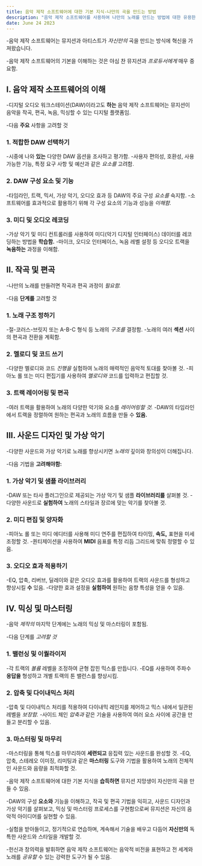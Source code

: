 ```yaml
---
title: 음악 제작 소프트웨어에 대한 기본 지식-나만의 곡을 만드는 방법
description: "음악 제작 소프트웨어를 사용하여 나만의 노래를 만드는 방법에 대한 유용한 지식과 단계별 가이드를 제공합니다."
date: June 24 2023
---
```


-음악 제작 소프트웨어는 뮤지션과 아티스트가 _자신만의_ 곡을 만드는 방식에 혁신을 가져왔습니다. 


-음악 제작 소프트웨어의 기본을 이해하는 것은 야심 찬 뮤지션과 _프로듀서에게_ 매우 중요함. 




## I. 음악 제작 소프트웨어의 이해
-디지털 오디오 워크스테이션(DAW)이라고도 **하는** 음악 제작 소프트웨어는 뮤지션이 음악을 작곡, 편곡, 녹음, 믹싱할 수 있는 디지털 플랫폼임. 


-다음 **주요** 사항을 고려할 것

### 1. 적합한 DAW 선택하기
-시중에 나와 **있는** 다양한 DAW 옵션을 조사하고 평가함.
-사용자 편의성, 호환성, 사용 가능한 기능, 특정 요구 사항 및 예산과 같은 _요소를_ 고려함.
### 2. DAW 구성 요소 및 기능
-타임라인, 트랙, 믹서, 가상 악기, 오디오 효과 등 DAW의 주요 구성 _요소를_ 숙지함.
-소프트웨어를 효과적으로 활용하기 위해 각 구성 요소의 기능과 성능을 _이해함._
### 3. 미디 및 오디오 레코딩
-가상 악기 및 미디 컨트롤러를 사용하여 미디(악기 디지털 인터페이스) 데이터를 레코딩하는 방법을 **학습함.**
-마이크, 오디오 인터페이스, 녹음 레벨 설정 등 오디오 트랙을 **녹음하는** 과정을 이해함.
## II. 작곡 및 편곡
-나만의 노래를 만들려면 작곡과 편곡 과정이 _필요함._ 

-다음 **단계를** 고려할 것

### 1. 노래 구조 정하기
-절-코러스-브릿지 또는 A-B-C 형식 등 노래의 _구조를_ 결정함.
-노래의 여러 **섹션** 사이의 편곡과 전환을 계획함.
### 2. 멜로디 및 코드 쓰기
-다양한 멜로디와 코드 _진행을_ 실험하여 노래의 매력적인 음악적 토대를 찾아볼 것.
-피아노 롤 또는 미디 편집기를 사용하여 _멜로디와_ 코드를 입력하고 편집할 것.
### 3. 트랙 레이어링 및 편곡
-여러 트랙을 활용하여 노래의 다양한 악기와 요소를 _레이어링할 것._
-DAW의 타임라인에서 트랙을 정렬하여 원하는 편곡과 노래의 흐름을 만들 수 **있음.**
## III. 사운드 디자인 및 가상 악기
-다양한 사운드와 가상 악기로 노래를 향상시키면 _노래의_ 깊이와 창의성이 더해집니다. 


-다음 기법을 **고려해야함:**

### 1. 가상 악기 및 샘플 라이브러리
-DAW 또는 타사 플러그인으로 제공되는 가상 악기 및 샘플 **라이브러리를** 살펴볼 것.
-다양한 사운드로 **실험하여** 노래의 스타일과 장르에 맞는 악기를 찾아볼 것.
### 2. 미디 편집 및 양자화
-피아노 롤 또는 미디 에디터를 사용해 미디 연주를 편집하여 타이밍, **속도,** 표현을 미세 조정할 것.
-퀀티제이션을 사용하여 **MIDI** 음표를 특정 리듬 그리드에 맞춰 정렬할 수 있음.
### 3. 오디오 효과 적용하기
-EQ, 압축, 리버브, 딜레이와 같은 오디오 효과를 활용하여 트랙의 사운드를 형성하고 향상시킬 **수** 있음.
-다양한 효과 설정을 **실험하여** 원하는 음향 특성을 얻을 수 있음.
## IV. 믹싱 및 마스터링
-음악 _제작의_ 마지막 단계에는 노래의 믹싱 및 마스터링이 포함됨. 


-다음 단계를 _고려할 것_

### 1. 밸런싱 및 이퀄라이저
-각 트랙의 _볼륨_ 레벨을 조정하여 균형 잡힌 믹스를 만듭니다.
-EQ를 사용하여 주파수 **응답을** 형성하고 개별 트랙의 톤 밸런스를 향상시킴.
### 2. 압축 및 다이내믹스 처리
-압축 및 다이내믹스 처리를 적용하여 다이내믹 레인지를 제어하고 믹스 내에서 일관된 레벨을 _보장함._
-사이드 체인 _압축과_ 같은 기술을 사용하여 여러 요소 사이에 공간을 만들고 분리할 수 있음.
### 3. 마스터링 및 마무리
-마스터링을 통해 믹스를 마무리하여 **세련되고** 응집력 있는 사운드를 완성할 것.
-EQ, 압축, 스테레오 이미징, 리미팅과 같은 **마스터링** 도구와 기법을 활용하여 노래의 전체적인 사운드와 음량을 최적화할 것.

-음악 제작 소프트웨어에 대한 기본 지식을 **습득하면** 뮤지션 지망생이 자신만의 곡을 만들 수 있음. 


-DAW의 구성 **요소와** 기능을 이해하고, 작곡 및 편곡 기법을 익히고, 사운드 디자인과 가상 악기를 살펴보고, 믹싱 및 마스터링 프로세스를 구현함으로써 뮤지션은 자신의 음악적 아이디어를 실현할 수 있음. 


-실험을 받아들이고, 정기적으로 연습하며, 계속해서 기술을 배우고 다듬어 **자신만의** 독특한 사운드와 스타일을 개발할 것. 


-헌신과 창의력을 발휘하면 음악 제작 소프트웨어는 음악적 비전을 표현하고 전 세계와 노래를 _공유할_ 수 있는 강력한 도구가 될 수 있음.